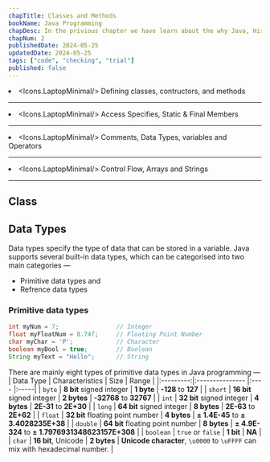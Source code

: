 ```yaml
---
chapTitle: Classes and Methods
bookName: Java Programming
chapDesc: In the privious chapter we have learn about the why Java, History of Java, and Java Environment as Java Development Kit, Java vertual machine, Java runtime environment.
chapNum: 2
publishedDate: 2024-05-25
updatedDate: 2024-05-25
tags: ["code", "checking", "trial"]
published: false
---
```


<ChapIntro><li className="flex gap-3"><Icons.LaptopMinimal/> Defining classes, contructors, and methods </li><hr className="my-2"/><li className="flex gap-3"><Icons.LaptopMinimal/> Access Specifies, Static & Final Members </li><hr className="my-2"/><li className="flex gap-3"><Icons.LaptopMinimal/> Comments, Data Types, variables and Operators </li><hr className="my-2"/><li className="flex gap-3"><Icons.LaptopMinimal/> Control Flow, Arrays and Strings </li></ChapIntro>

---

## Class 


## Data Types
Data types specify the type of data that can be stored in a variable. Java supports several built-in data types, which can be categorised into two main categories &mdash;
- Primitive data types and
- Refrence data types

### Primitive data types
```java title="Example.java"
int myNum = 7;                // Integer
float myFloatNum = 8.74f;     // Floating Point Number
char myChar = 'P';            // Character
boolean myBool = true;        // Boolean
String myText = "Hello";      // String
```
There are mainly eight types of primitive data types in Java programming &mdash;
| Data Type | Characteristics | Size | Range |
|:---------:|:--------------- |:---- |:-----|
| `byte` | **8 bit** signed integer | **1 byte** | **-128** to **127** |
| `short` | **16 bit** signed integer | **2 bytes** | **-32768** to **32767** |
| `int` | **32 bit** signed integer | **4 bytes** | **2E-31** to **2E+30** |
| `long` | **64 bit** signed integer | **8 bytes** | **2E-63** to **2E+62** |
| `float` | **32 bit** floating point number | **4 bytes** | **&pm; 1.4E-45** to **&pm; 3.4028235E+38** |
| `double` | **64 bit** floating point number | **8 bytes** | **&pm; 4.9E-324** to **&pm; 1.7976931348623157E+308** |
| `boolean` | `true` or `false` | **1 bit** | **NA** |
| `char` | **16 bit**, Unicode | **2 bytes** | **Unicode character**, `\u0000` to `\uFFFF` can mix with hexadecimal number. |
